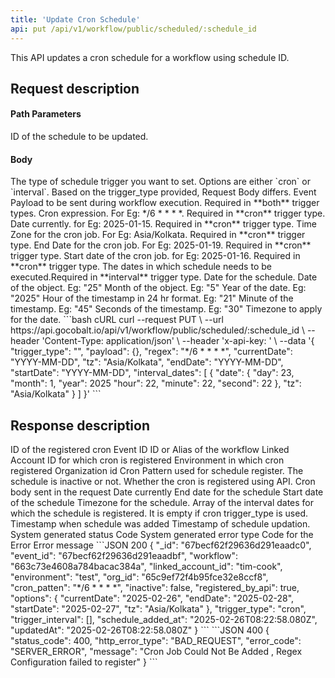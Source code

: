 ```yaml
---
title: 'Update Cron Schedule'
api: put /api/v1/workflow/public/scheduled/:schedule_id
---
```


This API updates a cron schedule for a workflow using schedule ID.

## Request description

#### Path Parameters
<ParamField path="schedule_id" type="string" required>
  ID of the schedule to be updated.
</ParamField>

#### Body
<ParamField body="trigger_type" type="string" required>
  The type of schedule trigger you want to set. Options are either `cron` or `interval`.
</ParamField>
<Info>
Based on the trigger_type provided, Request Body differs.
</Info>
<ParamField body="payload" type="object" required>
  Event Payload to be sent during workflow execution. Required in **both** trigger types.
</ParamField>

<ParamField body="regex" type="string" required>
  Cron expression. For Eg: */6 * * * *. Required in **cron** trigger type.
</ParamField>

<ParamField body="currentDate" type="string" required>
  Date currently. for Eg: 2025-01-15. Required in **cron** trigger type.
</ParamField>
<ParamField body="tz" type="string" required>
  Time Zone for the cron job. For Eg: Asia/Kolkata. Required in **cron** trigger type.
</ParamField>
<ParamField body="endDate" type="string" required>
  End Date for the cron job. For Eg: 2025-01-19. Required in **cron** trigger type.
</ParamField>
<ParamField body="startDate" type="string" required>
  Start date of the cron job. for Eg: 2025-01-16. Required in **cron** trigger type.
</ParamField>



<ParamField body="interval_dates" type="array" required>
  The dates in which schedule needs to be executed.Required in **interval** trigger type.
       <Expandable title="properties">
        <ResponseField name="date" type="object" required>
            Date for the schedule.
                <Expandable title="properties">
                    <ResponseField name="day" type="string" required>
                        Date of the object. Eg: "25"
                    </ResponseField>
                    <ResponseField name="month" type="string" required>
                        Month of the object. Eg: "5"
                    </ResponseField>
                    <ResponseField name="year" type="string" required>
                        Year of the date. Eg: "2025"
                    </ResponseField>
                    <ResponseField name="hour" type="string" required>
                        Hour of the timestamp in 24 hr format. Eg: "21"
                    </ResponseField>
                  <ResponseField name="minute" type="string" required>
                        Minute of the timestamp. Eg: "45"
                    </ResponseField>
                  <ResponseField name="second" type="string" required>
                        Seconds of the timestamp. Eg: "30"
                    </ResponseField>
                </Expandable>
        </ResponseField>
        <ResponseField name="tz" type="string" required>
            Timezone to apply for the date.
        </ResponseField>
     </Expandable>
</ParamField>

<RequestExample>
```bash cURL
curl --request PUT \
  --url https://api.gocobalt.io/api/v1/workflow/public/scheduled/:schedule_id \
  --header 'Content-Type: application/json' \
  --header 'x-api-key: <api-key>' \
  --data '{
  "trigger_type": "<string>",
  "payload": {},
  "regex": "*/6 * * * *",
  "currentDate": "YYYY-MM-DD",
  "tz": "Asia/Kolkata",
  "endDate": "YYYY-MM-DD",
  "startDate": "YYYY-MM-DD",
  "interval_dates": [
        {
            "date": {
                "day": 23,
                "month": 1,
                "year": 2025
                "hour": 22,
                "minute": 22,
                "second": 22
            },
            "tz": "Asia/Kolkata"
        }
    ]
}'
```
</RequestExample>

## Response description

<Tabs>
  <Tab title="200">
    <ResponseField name="_id" type="string">
    ID of the registered cron
    </ResponseField>
    <ResponseField name="event_id" type="string">
    Event ID
    </ResponseField>
    <ResponseField name="workflow" type="string">
    ID or Alias of the workflow
    </ResponseField>
     <ResponseField name="linked_account_id" type="string">
    Linked Account ID for which cron is registered
    </ResponseField>
    <ResponseField name="environment" type="string">
    Environment in which cron registered
    </ResponseField>
    <ResponseField name="org_id" type="string">
    Organization id
    </ResponseField>
    <ResponseField name="cron_pattern" type="string">
    Cron Pattern used for schedule register.
    </ResponseField>
    <ResponseField name="inactive" type="boolean">
    The schedule is inactive or not.
    </ResponseField>
    <ResponseField name="registered_by_api" type="boolean">
    Whether the cron is registered using API.
    </ResponseField>
    <ResponseField name="options" type="object">
    Cron body sent in the request
     <Expandable title="properties">
        <ResponseField name="currentDate" type="string">
            Date currently
        </ResponseField>
        <ResponseField name="endDate" type="string">
            End date for the schedule
        </ResponseField>
        <ResponseField name="startDate" type="string">
            Start date of the schedule
        </ResponseField>
        <ResponseField name="tz" type="string">
            Timezone for the schedule.
        </ResponseField>
     </Expandable>
    </ResponseField>
    <ResponseField name="trigger_interval" type="array">
     Array of the interval dates for which the schedule is registered. It is empty if cron trigger_type is used.
    </ResponseField>
    <ResponseField name="schedule_added_at" type="string">
    Timestamp when schedule was added
    </ResponseField>
    <ResponseField name="updatedAt" type="string">
    Timestamp of schedule updation.
    </ResponseField>
  </Tab>
  <Tab title="Error">
    <ResponseField name="status_code" type="integer">
    System generated status Code
    </ResponseField>
    <ResponseField name="http_error_type" type="string">
    System generated error type
    </ResponseField>
    <ResponseField name="error_code" type="string">
    Code for the Error
    </ResponseField>
    <ResponseField name="message" type="string">
    Error message
    </ResponseField>
  </Tab>
</Tabs>


<ResponseExample>
```JSON 200
{
    "_id": "67becf62f29636d291eaadc0",
    "event_id": "67becf62f29636d291eaadbf",
    "workflow": "663c73e4608a784bacac384a",
    "linked_account_id": "tim-cook",
    "environment": "test",
    "org_id": "65c9ef72f4b95fce32e8ccf8",
    "cron_patten": "*/6 * * * *",
    "inactive": false,
    "registered_by_api": true,
    "options": {
        "currentDate": "2025-02-26",
        "endDate": "2025-02-28",
        "startDate": "2025-02-27",
        "tz": "Asia/Kolkata"
    },
    "trigger_type": "cron",
    "trigger_interval": [],
    "schedule_added_at": "2025-02-26T08:22:58.080Z",
    "updatedAt": "2025-02-26T08:22:58.080Z"
}
```
```JSON 400
{
    "status_code": 400,
    "http_error_type": "BAD_REQUEST",
    "error_code": "SERVER_ERROR",
    "message": "Cron Job Could Not Be Added  , Regex Configuration failed to register"
}
```
</ ResponseExample>
